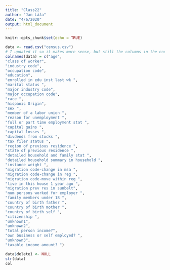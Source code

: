 ```yaml
---
title: "Class22"
author: "Jan Láža"
date: "4/6/2020"
output: html_document
---
```


```r
knitr::opts_chunk$set(echo = TRUE)
```


```r
data <- read.csv("census.csv")
# I updated it so it makes more sense, but still the columns in the end dont make sense and I dont know what they represent 
colnames(data) = c("age",
"class of worker", 
"industry code", 
"occupation code", 
"education", 
"enrolled in edu inst last wk ", 
"marital status ",
"major industry code", 
"major occupation code", 
"race ", 
"hispanic Origin", 
"sex ", 
"member of a labor union ", 
"reason for unemployment ", 
"full or part time employment stat ", 
"capital gains ", 
"capital losses ", 
"divdends from stocks ", 
"tax filer status ", 
"region of previous residence ", 
"state of previous residence ", 
"detailed household and family stat ", 
"detailed household summary in household ", 
"instance weight ", 
"migration code-change in msa ", 
"migration code-change in reg ", 
"migration code-move within reg ", 
"live in this house 1 year ago ", 
"migration prev res in sunbelt", 
"num persons worked for employer ",
"family members under 18 ", 
"country of birth father ", 
"country of birth mother ", 
"country of birth self ", 
"citizenship ", 
"unknown1",
"unknown2",
"total person income?", 
"own business or self employed? ", 
"unknown3",
"taxable income amount? ")

data$delete1 <- NULL
str(data)
col
```

